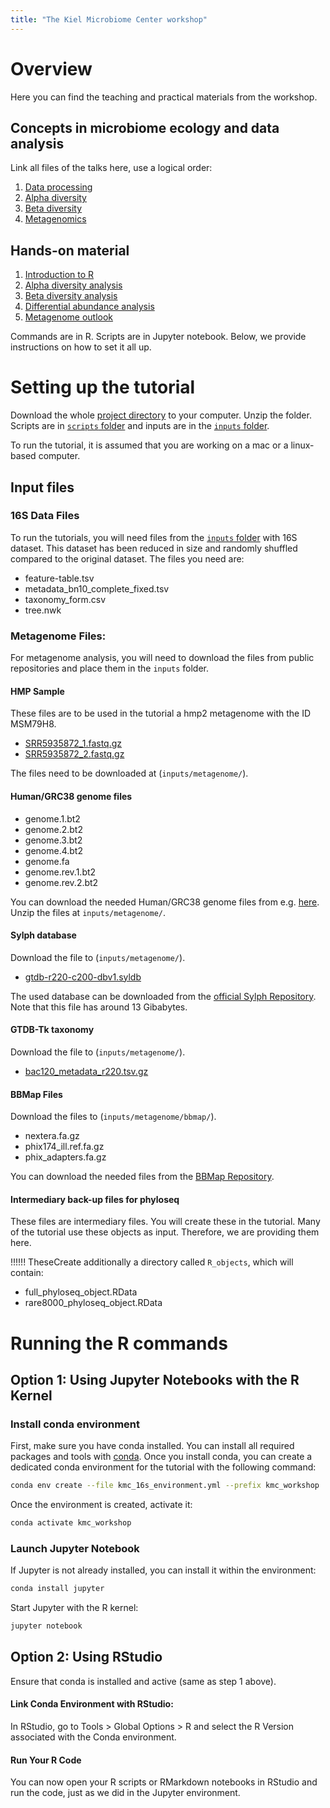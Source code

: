 ```yaml
---
title: "The Kiel Microbiome Center workshop"
---
```


# Overview

Here you can find the teaching and practical materials from the workshop.

## Concepts in microbiome ecology and data analysis

Link all files of the talks here, use a logical order:

1.  [Data processing](talks/nfdi4microbiota_DataPreProcessing.pdf)
2.  [Alpha diversity](talks/nfdi4microbiota_Alpha_diversity.pdf)
3.  [Beta diversity](talks/nfdi4microbiota_Beta_diversity.pdf)
4.  [Metagenomics](talks/nfdi4microbiota_DAA_Metagenomics.pdf)

## Hands-on material

1.  [Introduction to R](scripts/1_intro_to_r.ipynb)
2.  [Alpha diversity analysis](scripts/2_Alpha_diversity.ipynb)
3.  [Beta diversity analysis](scripts/3_Beta_diversity.ipynb)
4.  [Differential abundance analysis](scripts/4_Differential_abundance.ipynb)
5.  [Metagenome outlook](scripts/5_Metagenome_outook.ipynb)

Commands are in R. Scripts are in Jupyter notebook. Below, we provide instructions on how to set it all up.

# Setting up the tutorial

Download the whole [project directory](https://github.com/ikmb/nfdi4microbiota_kmc_microbiome_workshop/archive/refs/heads/main.zip) to your computer. Unzip the folder. Scripts are in [`scripts` folder](https://github.com/ikmb/nfdi4microbiota_kmc_microbiome_workshop/tree/main/scripts) and inputs are in the [`inputs` folder](https://github.com/ikmb/nfdi4microbiota_kmc_microbiome_workshop/tree/main/inputs).

To run the tutorial, it is assumed that you are working on a mac or a linux-based computer.

## Input files

### 16S Data Files

To run the tutorials, you will need files from the [`inputs` folder](https://github.com/ikmb/nfdi4microbiota_kmc_microbiome_workshop/tree/main/inputs) with 16S dataset. This dataset has been reduced in size and randomly shuffled compared to the original dataset. The files you need are:

-   feature-table.tsv
-   metadata_bn10_complete_fixed.tsv
-   taxonomy_form.csv
-   tree.nwk

### Metagenome Files:

For metagenome analysis, you will need to download the files from public repositories and place them in the `inputs` folder.

#### HMP Sample

These files are to be used in the tutorial a hmp2 metagenome with the ID MSM79H8.

-   [SRR5935872_1.fastq.gz](http://ftp.sra.ebi.ac.uk/vol1/fastq/SRR593/002/SRR5935872/SRR5935872_1.fastq.gz)
-   [SRR5935872_2.fastq.gz](http://ftp.sra.ebi.ac.uk/vol1/fastq/SRR593/002/SRR5935872/SRR5935872_2.fastq.gz)

The files need to be downloaded at (`inputs/metagenome/`).

#### Human/GRC38 genome files

-   genome.1.bt2
-   genome.2.bt2
-   genome.3.bt2
-   genome.4.bt2
-   genome.fa
-   genome.rev.1.bt2
-   genome.rev.2.bt2

You can download the needed Human/GRC38 genome files from e.g. [here](https://genome-idx.s3.amazonaws.com/bt/GRCh38_noalt_decoy_as.zip). Unzip the files at `inputs/metagenome/`.


#### Sylph database

Download the file to (`inputs/metagenome/`).

-   [gtdb-r220-c200-dbv1.syldb](http://faust.compbio.cs.cmu.edu/sylph-stuff/gtdb-r220-c200-dbv1.syldb)

The used database can be downloaded from the [official Sylph Repository](https://github.com/bluenote-1577/sylph/wiki/Pre%E2%80%90built-databases). Note that this file has around 13 Gibabytes.


#### GTDB-Tk taxonomy

Download the file to (`inputs/metagenome/`).

-  [bac120_metadata_r220.tsv.gz](https://data.gtdb.ecogenomic.org/releases/release220/220.0/bac120_metadata_r220.tsv.gz)

#### BBMap Files

Download the files to (`inputs/metagenome/bbmap/`).

-   nextera.fa.gz
-   phix174_ill.ref.fa.gz
-   phix_adapters.fa.gz

You can download the needed files from the [BBMap Repository](https://github.com/BioInfoTools/BBMap/tree/master/resources).

#### Intermediary back-up files for phyloseq

These files are intermediary files. You will create these in the tutorial. Many of the tutorial use these objects as input. Therefore, we are providing them here.

!!!!!! TheseCreate additionally a directory called `R_objects`, which will contain:

-   full_phyloseq_object.RData
-   rare8000_phyloseq_object.RData


# Running the R commands

## Option 1: Using Jupyter Notebooks with the R Kernel

### Install conda environment

First, make sure you have conda installed. You can install all required packages and tools with [conda](https://docs.conda.io/projects/conda/en/latest/user-guide/install/linux.html). Once you install conda, you can create a dedicated conda environment for the tutorial with the following command:

``` bash
conda env create --file kmc_16s_environment.yml --prefix kmc_workshop
```

Once the environment is created, activate it:

``` bash
conda activate kmc_workshop
```

### Launch Jupyter Notebook

If Jupyter is not already installed, you can install it within the environment:

``` bash
conda install jupyter
```

Start Jupyter with the R kernel:

``` bash
jupyter notebook
```

## Option 2: Using RStudio

Ensure that conda is installed and active (same as step 1 above).

#### Link Conda Environment with RStudio:

In RStudio, go to Tools \> Global Options \> R and select the R Version associated with the Conda environment.

#### Run Your R Code

You can now open your R scripts or RMarkdown notebooks in RStudio and run the code, just as we did in the Jupyter environment.
